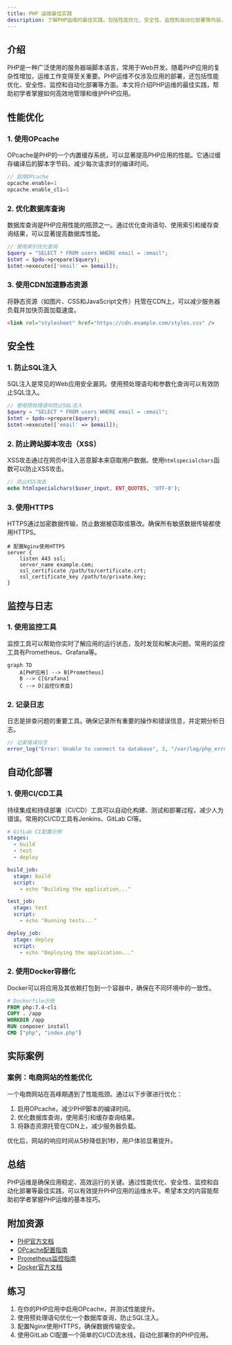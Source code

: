 ```yaml
---
title: PHP 运维最佳实践
description: 了解PHP运维的最佳实践，包括性能优化、安全性、监控和自动化部署等内容，帮助初学者掌握PHP应用的运维技巧。
---
```


## 介绍

PHP是一种广泛使用的服务器端脚本语言，常用于Web开发。随着PHP应用的复杂性增加，运维工作变得至关重要。PHP运维不仅涉及应用的部署，还包括性能优化、安全性、监控和自动化部署等方面。本文将介绍PHP运维的最佳实践，帮助初学者掌握如何高效地管理和维护PHP应用。

## 性能优化

### 1. 使用OPcache

OPcache是PHP的一个内置缓存系统，可以显著提高PHP应用的性能。它通过缓存编译后的脚本字节码，减少每次请求时的编译时间。

```php
// 启用OPcache
opcache.enable=1
opcache.enable_cli=1
```

### 2. 优化数据库查询

数据库查询是PHP应用性能的瓶颈之一。通过优化查询语句、使用索引和缓存查询结果，可以显著提高数据库性能。

```php
// 使用索引优化查询
$query = "SELECT * FROM users WHERE email = :email";
$stmt = $pdo->prepare($query);
$stmt->execute(['email' => $email]);
```

### 3. 使用CDN加速静态资源

将静态资源（如图片、CSS和JavaScript文件）托管在CDN上，可以减少服务器负载并加快页面加载速度。

```html
<link rel="stylesheet" href="https://cdn.example.com/styles.css" />
```

## 安全性

### 1. 防止SQL注入

SQL注入是常见的Web应用安全漏洞。使用预处理语句和参数化查询可以有效防止SQL注入。

```php
// 使用预处理语句防止SQL注入
$query = "SELECT * FROM users WHERE email = :email";
$stmt = $pdo->prepare($query);
$stmt->execute(['email' => $email]);
```

### 2. 防止跨站脚本攻击（XSS）

XSS攻击通过在网页中注入恶意脚本来窃取用户数据。使用`htmlspecialchars`函数可以防止XSS攻击。

```php
// 防止XSS攻击
echo htmlspecialchars($user_input, ENT_QUOTES, 'UTF-8');
```

### 3. 使用HTTPS

HTTPS通过加密数据传输，防止数据被窃取或篡改。确保所有敏感数据传输都使用HTTPS。

```nginx
# 配置Nginx使用HTTPS
server {
    listen 443 ssl;
    server_name example.com;
    ssl_certificate /path/to/certificate.crt;
    ssl_certificate_key /path/to/private.key;
}
```

## 监控与日志

### 1. 使用监控工具

监控工具可以帮助你实时了解应用的运行状态，及时发现和解决问题。常用的监控工具有Prometheus、Grafana等。

```mermaid
graph TD
    A[PHP应用] --> B[Prometheus]
    B --> C[Grafana]
    C --> D[监控仪表盘]
```

### 2. 记录日志

日志是排查问题的重要工具。确保记录所有重要的操作和错误信息，并定期分析日志。

```php
// 记录错误日志
error_log("Error: Unable to connect to database", 3, "/var/log/php_errors.log");
```

## 自动化部署

### 1. 使用CI/CD工具

持续集成和持续部署（CI/CD）工具可以自动化构建、测试和部署过程，减少人为错误。常用的CI/CD工具有Jenkins、GitLab CI等。

```yaml
# GitLab CI配置示例
stages:
  - build
  - test
  - deploy

build_job:
  stage: build
  script:
    - echo "Building the application..."

test_job:
  stage: test
  script:
    - echo "Running tests..."

deploy_job:
  stage: deploy
  script:
    - echo "Deploying the application..."
```

### 2. 使用Docker容器化

Docker可以将应用及其依赖打包到一个容器中，确保在不同环境中的一致性。

```dockerfile
# Dockerfile示例
FROM php:7.4-cli
COPY . /app
WORKDIR /app
RUN composer install
CMD ["php", "index.php"]
```

## 实际案例

### 案例：电商网站的性能优化

一个电商网站在高峰期遇到了性能瓶颈。通过以下步骤进行优化：

1. 启用OPcache，减少PHP脚本的编译时间。
2. 优化数据库查询，使用索引和缓存查询结果。
3. 将静态资源托管在CDN上，减少服务器负载。

优化后，网站的响应时间从5秒降低到1秒，用户体验显著提升。

## 总结

PHP运维是确保应用稳定、高效运行的关键。通过性能优化、安全性、监控和自动化部署等最佳实践，可以有效提升PHP应用的运维水平。希望本文的内容能帮助初学者掌握PHP运维的基本技巧。

## 附加资源

- [PHP官方文档](https://www.php.net/docs.php)
- [OPcache配置指南](https://www.php.net/manual/en/book.opcache.php)
- [Prometheus监控指南](https://prometheus.io/docs/introduction/overview/)
- [Docker官方文档](https://docs.docker.com/)

## 练习

1. 在你的PHP应用中启用OPcache，并测试性能提升。
2. 使用预处理语句优化一个数据库查询，防止SQL注入。
3. 配置Nginx使用HTTPS，确保数据传输安全。
4. 使用GitLab CI配置一个简单的CI/CD流水线，自动化部署你的PHP应用。